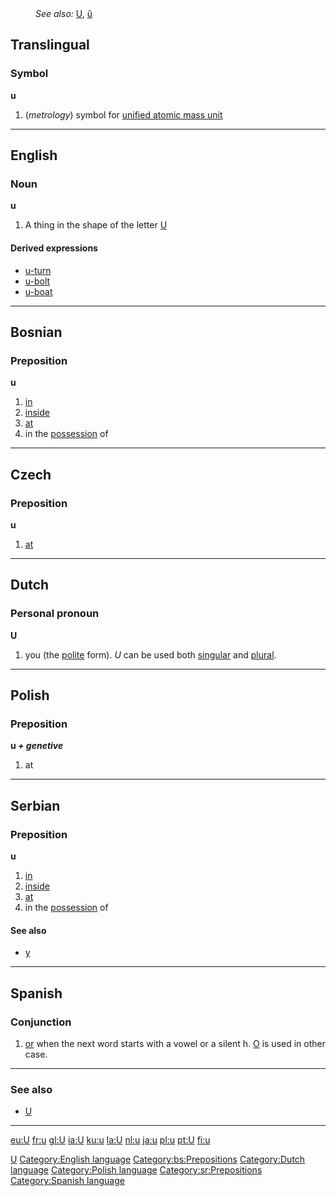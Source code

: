 :''See also:'' [[U]], [[û]]
[[Category:Latin letters|U]]
==Translingual==
===Symbol===
'''u'''
#(''metrology'') symbol for [[unified atomic mass unit]]
----

==English==
[[Category:English language]]
===Noun===
'''u'''
#A thing in the shape of the letter [[U]]

====Derived expressions====
*[[u-turn]]
*[[u-bolt]]
*[[u-boat]]

----

==Bosnian==
===Preposition===
'''u'''
#[[in]]
#[[inside]]
#[[at]]
#in the [[possession]] of
[[Category:bs:Prepositions]]

----

==Czech==
===Preposition===
'''u'''
#[[at]]

----

==Dutch==
[[Category:Dutch language]]
===Personal pronoun===
'''U'''
# you (the [[polite]] form). ''U'' can be used both [[singular]] and [[plural]].

----

==Polish==
[[Category:Polish language]]
===Preposition===
'''u ''+ genetive'' '''
# at

----

==Serbian==
===Preposition===
'''u'''
#[[in]]
#[[inside]]
#[[at]]
#in the [[possession]] of
====See also====
*[[у#Serbian|у]]
[[Category:sr:Prepositions]]

----

==Spanish==
[[Category:Spanish language]]
===Conjunction===
# [[or]] when the next word starts with a vowel or a silent h. [[O]] is used in other case.
----
===See also===
*[[U]]

----

[[eu:U]]
[[fr:u]]
[[gl:U]]
[[ia:U]]
[[ku:u]]
[[la:U]]
[[nl:u]]
[[ja:u]]
[[pl:u]]
[[pt:U]]
[[fi:u]]